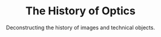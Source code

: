 ---
title: "The History of Optics"
slug: optics
cover_image: ../../src/images/haytham.jpg
subtitle: Deconstructing the history of images and technical objects.
---